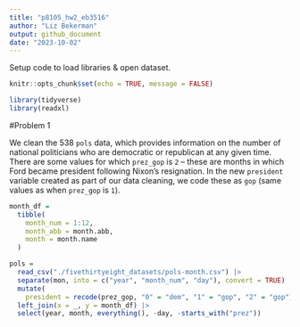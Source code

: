 ```yaml
---
title: "p8105_hw2_eb3516"
author: "Liz Bekerman"
output: github_document
date: "2023-10-02"
---
```


Setup code to load libraries & open dataset.


```r
knitr::opts_chunk$set(echo = TRUE, message = FALSE)
```

```r
library(tidyverse)
library(readxl)
```

#Problem 1

We clean the 538 `pols` data, which provides information on the number of national politicians who are democratic or republican at any given time. There are some values for which `prez_gop` is `2` -- these are months in which Ford became president following Nixon's resignation. In the new `president` variable created as part of our data cleaning, we code these as `gop` (same values as when `prez_gop` is `1`).

```r
month_df =
  tibble(
    month_num = 1:12,
    month_abb = month.abb,
    month = month.name
  )

pols = 
  read_csv("./fivethirtyeight_datasets/pols-month.csv") |>
  separate(mon, into = c("year", "month_num", "day"), convert = TRUE) |>
  mutate(
    president = recode(prez_gop, "0" = "dem", "1" = "gop", "2" = "gop")) |>
  left_join(x = _, y = month_df) |> 
  select(year, month, everything(), -day, -starts_with("prez")) 
```





























